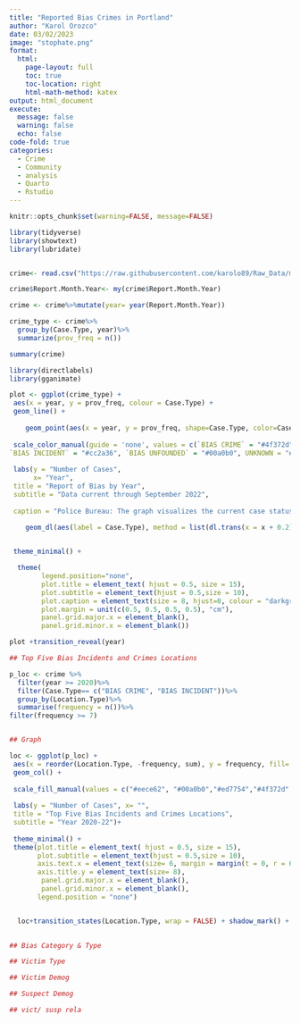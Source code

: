 ```yaml
---
title: "Reported Bias Crimes in Portland"
author: "Karol Orozco"
date: 03/02/2023
image: "stophate.png"
format:
  html:
    page-layout: full
    toc: true
    toc-location: right
    html-math-method: katex
output: html_document
execute:
  message: false
  warning: false
  echo: false
code-fold: true
categories:
  - Crime
  - Community
  - analysis
  - Quarto
  - Rstudio
---
```


```r
knitr::opts_chunk$set(warning=FALSE, message=FALSE)

library(tidyverse)
library(showtext)
library(lubridate)


crime<- read.csv("https://raw.githubusercontent.com/karolo89/Raw_Data/main/BiasCrime-All.csv")

crime$Report.Month.Year<- my(crime$Report.Month.Year)

crime <- crime%>%mutate(year= year(Report.Month.Year))

crime_type <- crime%>%
  group_by(Case.Type, year)%>%
  summarize(prov_freq = n())

summary(crime)
```


```r

library(directlabels)
library(gganimate)

plot <- ggplot(crime_type) +
 aes(x = year, y = prov_freq, colour = Case.Type) +
 geom_line() +
  
    geom_point(aes(x = year, y = prov_freq, shape=Case.Type, color=Case.Type))+
  
 scale_color_manual(guide = 'none', values = c(`BIAS CRIME` = "#4f372d", 
`BIAS INCIDENT` = "#cc2a36", `BIAS UNFOUNDED` = "#00a0b0", UNKNOWN = "#706474")) +
  
 labs(y = "Number of Cases", 
      x= "Year",
 title = "Report of Bias by Year", 
 subtitle = "Data current through September 2022", 
 
 caption = "Police Bureau: The graph visualizes the current case status for all reported bias/hate incidents that have been reviewed by the assigned detective.\nBias Incidents (instances in which bias occurred, but no crime occurred) began to be recorded in March 2020") +

    geom_dl(aes(label = Case.Type), method = list(dl.trans(x = x + 0.2), "last.points", cex = 0.8)) +

  
 theme_minimal() +

  theme(
        legend.position="none",
        plot.title = element_text( hjust = 0.5, size = 15),
        plot.subtitle = element_text(hjust = 0.5,size = 10),
        plot.caption = element_text(size = 8, hjust=0, colour = "darkgray"),
        plot.margin = unit(c(0.5, 0.5, 0.5, 0.5), "cm"),
        panel.grid.major.x = element_blank(),
        panel.grid.minor.x = element_blank()) 

plot +transition_reveal(year)

```
```r
## Top Five Bias Incidents and Crimes Locations

p_loc <- crime %>%
  filter(year >= 2020)%>%
  filter(Case.Type== c("BIAS CRIME", "BIAS INCIDENT"))%>%
  group_by(Location.Type)%>%
  summarise(frequency = n())%>%
filter(frequency >= 7)


## Graph

loc <- ggplot(p_loc) +
 aes(x = reorder(Location.Type, -frequency, sum), y = frequency, fill= factor(Location.Type)) +
 geom_col() +
  
 scale_fill_manual(values = c("#eece62", "#00a0b0","#ed7754","#4f372d","#cc2a36"))+
  
 labs(y = "Number of Cases", x= "",
 title = "Top Five Bias Incidents and Crimes Locations", 
 subtitle = "Year 2020-22")+
  
 theme_minimal() +
 theme(plot.title = element_text( hjust = 0.5, size = 15),
       plot.subtitle = element_text(hjust = 0.5,size = 10),
       axis.text.x = element_text(size= 6, margin = margin(t = 0, r = 60, b = 0, l = 0)),
       axis.title.y = element_text(size= 8),
        panel.grid.major.x = element_blank(),
        panel.grid.minor.x = element_blank(),
       legend.position = "none")


  loc+transition_states(Location.Type, wrap = FALSE) + shadow_mark() + enter_grow() +  enter_fade() 
  
```
```r
## Bias Category & Type
```

```r
## Victim Type
```

```r
## Victim Demog
```


```r
## Suspect Demog
```

```r
## vict/ susp rela
```

